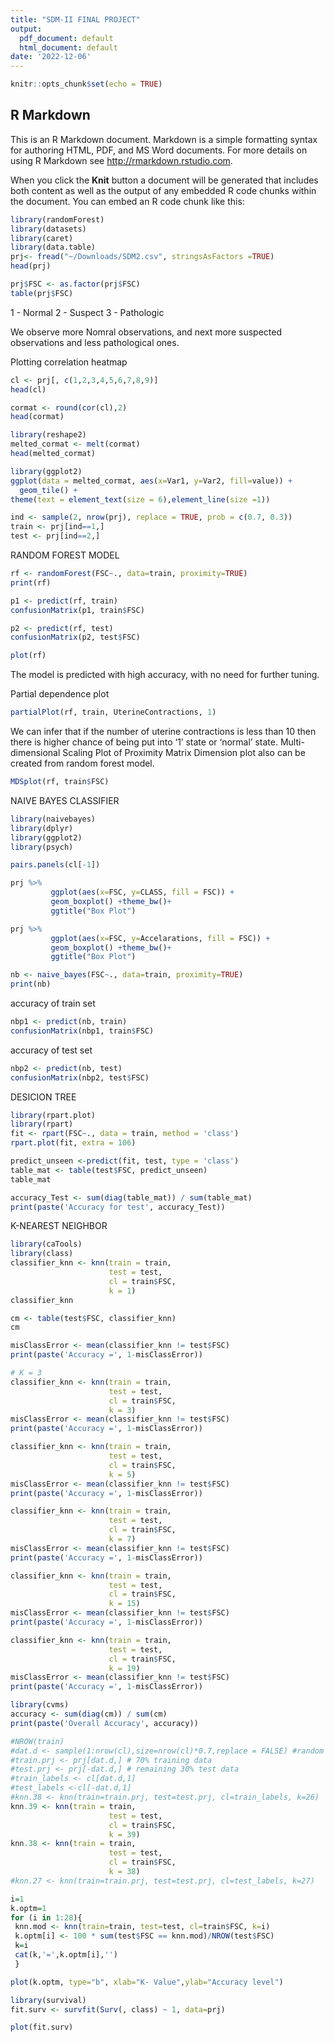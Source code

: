 ```yaml
---
title: "SDM-II FINAL PROJECT"
output:
  pdf_document: default
  html_document: default
date: '2022-12-06'
---
```


```r
knitr::opts_chunk$set(echo = TRUE)
```

## R Markdown

This is an R Markdown document. Markdown is a simple formatting syntax for authoring HTML, PDF, and MS Word documents. For more details on using R Markdown see <http://rmarkdown.rstudio.com>.

When you click the **Knit** button a document will be generated that includes both content as well as the output of any embedded R code chunks within the document. You can embed an R code chunk like this:



```r
library(randomForest)
library(datasets)
library(caret)
library(data.table)
prj<- fread("~/Downloads/SDM2.csv", stringsAsFactors =TRUE)
head(prj)
```

```r
prj$FSC <- as.factor(prj$FSC)
table(prj$FSC)
```

1 - Normal 
2 - Suspect 
3 - Pathologic

We observe more Nomral observations, and next more suspected observations and less pathological ones. 

Plotting correlation heatmap
```r
cl <- prj[, c(1,2,3,4,5,6,7,8,9)]
head(cl)
```
```r
cormat <- round(cor(cl),2)
head(cormat)
```

```r
library(reshape2)
melted_cormat <- melt(cormat)
head(melted_cormat)
```
```r
library(ggplot2)
ggplot(data = melted_cormat, aes(x=Var1, y=Var2, fill=value)) + 
  geom_tile() + 
theme(text = element_text(size = 6),element_line(size =1))
```
```r
ind <- sample(2, nrow(prj), replace = TRUE, prob = c(0.7, 0.3))
train <- prj[ind==1,]
test <- prj[ind==2,]
```

RANDOM FOREST MODEL 


```r
rf <- randomForest(FSC~., data=train, proximity=TRUE) 
print(rf)
```

```r
p1 <- predict(rf, train)
confusionMatrix(p1, train$FSC)
```

```r
p2 <- predict(rf, test)
confusionMatrix(p2, test$FSC)
```

```r
plot(rf)
```
The model is predicted with high accuracy, with no need for further tuning. 

Partial dependence plot 

```r
partialPlot(rf, train, UterineContractions, 1)
```

We can infer that if the number of uterine contractions is less than 10 then there is higher chance of being put into '1' state or 'normal' state. 
Multi-dimensional Scaling Plot of Proximity Matrix
Dimension plot also can be created from random forest model.
```r
MDSplot(rf, train$FSC)
```

NAIVE BAYES CLASSIFIER 

```r
library(naivebayes)
library(dplyr)
library(ggplot2)
library(psych)
```

```r
pairs.panels(cl[-1])
```

```r
prj %>%
         ggplot(aes(x=FSC, y=CLASS, fill = FSC)) +
         geom_boxplot() +theme_bw()+
         ggtitle("Box Plot")
```
```r
prj %>%
         ggplot(aes(x=FSC, y=Accelarations, fill = FSC)) +
         geom_boxplot() +theme_bw()+
         ggtitle("Box Plot")
```
```r
nb <- naive_bayes(FSC~., data=train, proximity=TRUE) 
print(nb)
```
accuracy of train set 
```r
nbp1 <- predict(nb, train)
confusionMatrix(nbp1, train$FSC)
```

accuracy of test set 
```r
nbp2 <- predict(nb, test)
confusionMatrix(nbp2, test$FSC)
```

DESICION TREE 

```r
library(rpart.plot)
library(rpart)
fit <- rpart(FSC~., data = train, method = 'class')
rpart.plot(fit, extra = 106)
```
```r
predict_unseen <-predict(fit, test, type = 'class')
table_mat <- table(test$FSC, predict_unseen)
table_mat
```

```r
accuracy_Test <- sum(diag(table_mat)) / sum(table_mat)
print(paste('Accuracy for test', accuracy_Test))
```


K-NEAREST NEIGHBOR

```r
library(caTools)
library(class)
classifier_knn <- knn(train = train,
                      test = test,
                      cl = train$FSC,
                      k = 1)
classifier_knn
```

```r
cm <- table(test$FSC, classifier_knn)
cm
```

```r
misClassError <- mean(classifier_knn != test$FSC)
print(paste('Accuracy =', 1-misClassError))
```
```r
# K = 3
classifier_knn <- knn(train = train,
                      test = test,
                      cl = train$FSC,
                      k = 3)
misClassError <- mean(classifier_knn != test$FSC)
print(paste('Accuracy =', 1-misClassError))
```

```r
classifier_knn <- knn(train = train,
                      test = test,
                      cl = train$FSC,
                      k = 5)
misClassError <- mean(classifier_knn != test$FSC)
print(paste('Accuracy =', 1-misClassError))
```
```r
classifier_knn <- knn(train = train,
                      test = test,
                      cl = train$FSC,
                      k = 7)
misClassError <- mean(classifier_knn != test$FSC)
print(paste('Accuracy =', 1-misClassError))
```

```r
classifier_knn <- knn(train = train,
                      test = test,
                      cl = train$FSC,
                      k = 15)
misClassError <- mean(classifier_knn != test$FSC)
print(paste('Accuracy =', 1-misClassError))
```

```r
classifier_knn <- knn(train = train,
                      test = test,
                      cl = train$FSC,
                      k = 19)
misClassError <- mean(classifier_knn != test$FSC)
print(paste('Accuracy =', 1-misClassError))
```

```r
library(cvms)
accuracy <- sum(diag(cm)) / sum(cm)
print(paste('Overall Accuracy', accuracy))
```

```r

#NROW(train)
#dat.d <- sample(1:nrow(cl),size=nrow(cl)*0.7,replace = FALSE) #random selection of 70% data.
#train.prj <- prj[dat.d,] # 70% training data
#test.prj <- prj[-dat.d,] # remaining 30% test data
#train_labels <- cl[dat.d,1]
#test_labels <-cl[-dat.d,1]
#knn.38 <- knn(train=train.prj, test=test.prj, cl=train_labels, k=26)
knn.39 <- knn(train = train,
                      test = test,
                      cl = train$FSC,
                      k = 39)
knn.38 <- knn(train = train,
                      test = test,
                      cl = train$FSC,
                      k = 38)
#knn.27 <- knn(train=train.prj, test=test.prj, cl=test_labels, k=27)

```

```r

i=1
k.optm=1
for (i in 1:28){
 knn.mod <- knn(train=train, test=test, cl=train$FSC, k=i)
 k.optm[i] <- 100 * sum(test$FSC == knn.mod)/NROW(test$FSC)
 k=i
 cat(k,'=',k.optm[i],'')
 }
```

```r
plot(k.optm, type="b", xlab="K- Value",ylab="Accuracy level")
```
```r
library(survival)
fit.surv <- survfit(Surv(, class) ~ 1, data=prj)

plot(fit.surv)
```

